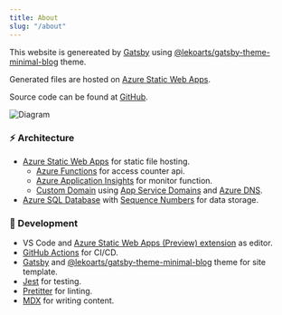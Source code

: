```yaml
---
title: About
slug: "/about"
---
```


This website is genereated by [Gatsby](https://www.gatsbyjs.com/) using [@lekoarts/gatsby-theme-minimal-blog](https://github.com/LekoArts/gatsby-themes/tree/master/themes/gatsby-theme-minimal-blog) theme.

Generated files are hosted on [Azure Static Web Apps](https://azure.microsoft.com/en-us/services/app-service/static/).

Source code can be found at [GitHub](https://github.com/georgeOsdDev/resume).

![Diagram](./diagram.png)

### ⚡ Architecture

- [Azure Static Web Apps](https://azure.microsoft.com/en-us/services/app-service/static/) for static file hosting.
  - [Azure Functions](https://docs.microsoft.com/en-us/azure/static-web-apps/add-api) for access counter api.
  - [Azure Application Insights](https://docs.microsoft.com/en-us/azure/azure-functions/functions-monitoring) for monitor function.
  - [Custom Domain](https://docs.microsoft.com/en-us/azure/static-web-apps/custom-domain) using [App Service Domains](https://docs.microsoft.com/en-us/azure/app-service/manage-custom-dns-buy-domain) and [Azure DNS](https://azure.microsoft.com/en-us/services/dns/).
- [Azure SQL Database](https://azure.microsoft.com/en-us/products/azure-sql/database/) with [Sequence Numbers](https://docs.microsoft.com/en-us/sql/relational-databases/sequence-numbers/sequence-numbers?view=sql-server-ver15) for data storage.

### 🚀 Development

- VS Code and [Azure Static Web Apps (Preview) extension](https://marketplace.visualstudio.com/items?itemName=ms-azuretools.vscode-azurestaticwebapps) as editor.
- [GitHub Actions](https://github.com/georgeOsdDev/resume/actions) for CI/CD.
- [Gatsby](https://www.gatsbyjs.com/) and [@lekoarts/gatsby-theme-minimal-blog](https://github.com/LekoArts/gatsby-themes/tree/master/themes/gatsby-theme-minimal-blog) theme for site template.
- [Jest](https://jestjs.io/) for testing.
- [Pretitter](https://prettier.io/) for linting.
- [MDX](https://mdxjs.com/) for writing content.
